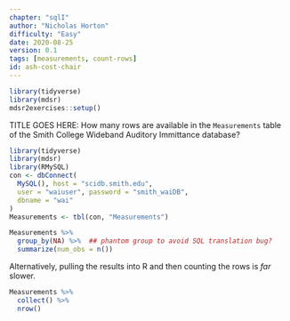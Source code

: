 ```yaml
---
chapter: "sqlI"
author: "Nicholas Horton"
difficulty: "Easy"
date: 2020-08-25 
version: 0.1
tags: [measurements, count-rows]
id: ash-cost-chair
---
```


```r
library(tidyverse)
library(mdsr)
mdsr2exercises::setup()
```

TITLE GOES HERE: How many rows are available in the `Measurements` table of the Smith College Wideband Auditory Immittance database?

```r
library(tidyverse)
library(mdsr)
library(RMySQL)
con <- dbConnect(
  MySQL(), host = "scidb.smith.edu",
  user = "waiuser", password = "smith_waiDB", 
  dbname = "wai"
)
Measurements <- tbl(con, "Measurements")
```

<!--begin-answer-->

```r
Measurements %>%
  group_by(NA) %>%  ## phantom group to avoid SQL translation bug?
  summarize(num_obs = n())
```

Alternatively, pulling the results into R and then counting the rows is *far* slower. 

```r
Measurements %>%
  collect() %>%
  nrow()
```


<!--end-answer-->

